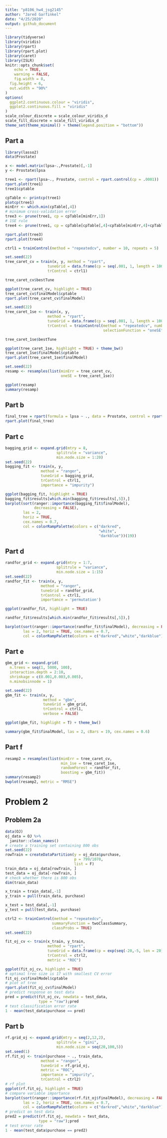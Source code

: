 ```yaml
---
title: "p8106_hw4_jsg2145"
author: "Jared Garfinkel"
date: "4/25/2020"
output: github_document
---
```


```r
library(tidyverse)
library(viridis)
library(rpart)
library(rpart.plot)
library(caret)
library(ISLR)
knitr::opts_chunk$set(
	echo = TRUE,
	warning = FALSE,
	fig.width = 8, 
  fig.height = 6,
  out.width = "90%"
)
options(
  ggplot2.continuous.colour = "viridis",
  ggplot2.continuous.fill = "viridis"
)
scale_colour_discrete = scale_colour_viridis_d
scale_fill_discrete = scale_fill_viridis_d
theme_set(theme_minimal() + theme(legend.position = "bottom"))
```

## Part a

```r
library(lasso2)
data(Prostate)

x <- model.matrix(lpsa~.,Prostate)[,-1]
y <- Prostate$lpsa
```

```r
tree1 <- rpart(lpsa~., Prostate, control = rpart.control(cp = .0001))
rpart.plot(tree1)
tree1$cptable

cpTable <- printcp(tree1)
plotcp(tree1)
minErr <- which.min(cpTable[,4])
# minimum cross-validation error
tree3 <- prune(tree1, cp = cpTable[minErr,1])
# 1SE rule
tree4 <- prune(tree1, cp = cpTable[cpTable[,4]<cpTable[minErr,4]+cpTable[minErr,5],1][1])

rpart.plot(tree3)
rpart.plot(tree4)
```

```r
ctrl1 = trainControl(method = "repeatedcv", number = 10, repeats = 5)

set.seed(22)
tree_caret_cv = train(x, y, method = "rpart",
                   tuneGrid = data.frame(cp = seq(.001, 1, length = 1000)),
                   trControl = ctrl1)

tree_caret_cv$bestTune

ggplot(tree_caret_cv, highlight = TRUE)
tree_caret_cv$finalModel$cptable
rpart.plot(tree_caret_cv$finalModel)

set.seed(22)
tree_caret_1se <- train(x, y,
                   method = "rpart",
                   tuneGrid = data.frame(cp = seq(.001, 1, length = 1000)), 
                   trControl = trainControl(method = "repeatedcv", number = 10, repeats = 5,
                                            selectionFunction = "oneSE"))

tree_caret_1se$bestTune

ggplot(tree_caret_1se, highlight = TRUE) + theme_bw()
tree_caret_1se$finalModel$cptable
rpart.plot(tree_caret_1se$finalModel)

set.seed(22)
resamp <- resamples(list(minErr = tree_caret_cv,
                         oneSE = tree_caret_1se))

ggplot(resamp)
summary(resamp)
```

## Part b

```r
final_tree = rpart(formula = lpsa ~ ., data = Prostate, control = rpart.control(cp = 0.1))
rpart.plot(final_tree)
```

## Part c

```r
bagging_grid <- expand.grid(mtry = 8,
                       splitrule = "variance",
                       min.node.size = 1:20)
set.seed(22)
bagging_fit <- train(x, y, 
                method = "ranger",
                tuneGrid = bagging_grid,
                trControl = ctrl1,
                importance = "impurity")

ggplot(bagging_fit, highlight = TRUE)
bagging_fit$results[which.min(bagging_fit$results[,5]),]
barplot(sort(ranger::importance(bagging_fit$finalModel), 
             decreasing = FALSE), 
        las = 2, 
        horiz = TRUE, 
        cex.names = 0.7,
        col = colorRampPalette(colors = c("darkred",
                                          "white",
                                          "darkblue"))(19))
```

## Part d

```r
randfor_grid <- expand.grid(mtry = 1:7,
                       splitrule = "variance",
                       min.node.size = 1:15)
set.seed(22)
randfor_fit <- train(x, y, 
                method = "ranger",
                tuneGrid = randfor_grid,
                trControl = ctrl1,
                importance = 'permutation')

ggplot(randfor_fit, highlight = TRUE)

randfor_fit$results[which.min(randfor_fit$results[,5]),]

barplot(sort(ranger::importance(randfor_fit$finalModel), decreasing = FALSE), 
        las = 2, horiz = TRUE, cex.names = 0.7,
        col = colorRampPalette(colors = c("darkred","white","darkblue"))(19))
```

## Part e

```r
gbm_grid <- expand.grid(
  n.trees = seq(1, 5000, 100), 
  interaction.depth = 2:10,
  shrinkage = c(0.001,0.003,0.005), 
  n.minobsinnode = 1)

set.seed(22)
gbm_fit <- train(x, y,
                 method = "gbm",
                 tuneGrid = gbm_grid,
                 trControl = ctrl1,
                 verbose = FALSE)

ggplot(gbm_fit, highlight = T) + theme_bw()

summary(gbm_fit$finalModel, las = 2, cBars = 19, cex.names = 0.6)
```

## Part f

```r
resamp2 = resamples(list(minErr = tree_caret_cv, 
                         min_1se = tree_caret_1se,
                         randomForest = randfor_fit,
                         boosting = gbm_fit))
summary(resamp2)
bwplot(resamp2, metric = "RMSE")
```

# Problem 2

## Problem 2a

```r
data(OJ)
oj_data = OJ %>% 
  janitor::clean_names()
# create a training set containing 800 obs
set.seed(22)
rowTrain = createDataPartition(y = oj_data$purchase,
                               p = 799/1070,
                               list = F)
train_data = oj_data[rowTrain, ]
test_data = oj_data[-rowTrain, ]
# check whether there is 800 obs
dim(train_data)
```

```r
x_train = train_data[,-1]
y_train = pull(train_data, purchase)

x_test = test_data[,-1]
y_test = pull(test_data, purchase)
```

```r
ctrl2 <- trainControl(method = "repeatedcv",
                     summaryFunction = twoClassSummary,
                     classProbs = TRUE)
set.seed(22)

fit_oj_cv <- train(x_train, y_train,
                   method = "rpart",
                   tuneGrid = data.frame(cp = exp(seq(-20,-5, len = 20))),
                   trControl = ctrl2,
                   metric = "ROC")

ggplot(fit_oj_cv, highlight = TRUE)
# optimal tree size is 17 with smallest CV error
fit_oj_cv$finalModel$cptable
# plot of tree
rpart.plot(fit_oj_cv$finalModel)
# predict response on test data
pred = predict(fit_oj_cv, newdata = test_data,
               type = "raw");pred
# test classification error rate
1 - mean(test_data$purchase == pred)
```

## Part b

```r
rf.grid_oj <- expand.grid(mtry = seq(2,12,2),
                       splitrule = "gini",
                       min.node.size = seq(20,100,5))
set.seed(1) 
rf.fit_oj <- train(purchase ~ ., train_data,
                method = "ranger",
                tuneGrid = rf.grid_oj,
                metric = "ROC",
                importance = "impurity",
                trControl = ctrl2)
# rf plot
ggplot(rf.fit_oj, highlight = TRUE)
# compare variable importance
barplot(sort(ranger::importance(rf.fit_oj$finalModel), decreasing = FALSE), 
        las = 2, horiz = TRUE, cex.names = 0.7,
        col = colorRampPalette(colors = c("darkred","white","darkblue"))(19))
# predict on test data
pred2 = predict(rf.fit_oj, newdata = test_data,
               type = "raw");pred
# test error rate
1 - mean(test_data$purchase == pred2)
```

